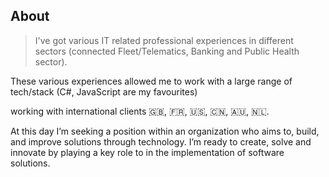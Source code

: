 ## About

> I've got various IT related professional experiences 
in different sectors (connected Fleet/Telematics, Banking and Public Health sector).

These various experiences allowed me to work with 
a large range of tech/stack (C#, JavaScript are my favourites)

working with international clients 🇬🇧, 🇫🇷, 🇺🇸, 🇨🇳, 🇦🇺, 🇳🇱.

At this day I’m seeking a position within an organization who aims to, build, and improve solutions through technology. 
I’m ready to create, solve and innovate by playing a key role to in the implementation of software solutions. 

